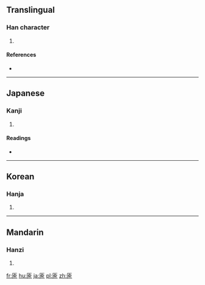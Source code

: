 ==Translingual==

===Han character===
{{Han char|rn=22|rad=匚|as=09|sn=11|four=|canj=尸人一弓 (SOMN)|ids=⿷[[匚]]⿱[[亼]][[刖]]}}

# {{defn|Han|sort=匚09}}

====References====
* {{Han ref|kx=0154.070|dkj=02637|dj=0346.120|hdz=10088.020|uh=532C|ud=21292}}

----

==Japanese==

===Kanji===
{{ja-kanji|grade=|rs=匚09}}

# {{defn|lang=ja|sort=匚09}}

====Readings====
* {{ja-readings|on=[[ゆ]] (yu), [[とう]] (tō), [[ず]] (zu)|kun=[[ます]] (masu), [[もたい]] (motai)}}

----

==Korean==

===Hanja===
{{ko-hanja|hangeul=유|rv=yu|mr=yu}}

# {{defn|lang=ko|sort=匚09}}

----

==Mandarin==

===Hanzi===
{{cmn-hanzi|pin=[[tóu]] ([[tou2]])|wg=t'ou<sup>2</sup>}}

# {{defn|lang=cmn|sort=匚09}}

[[fr:匬]]
[[hu:匬]]
[[ja:匬]]
[[pl:匬]]
[[zh:匬]]